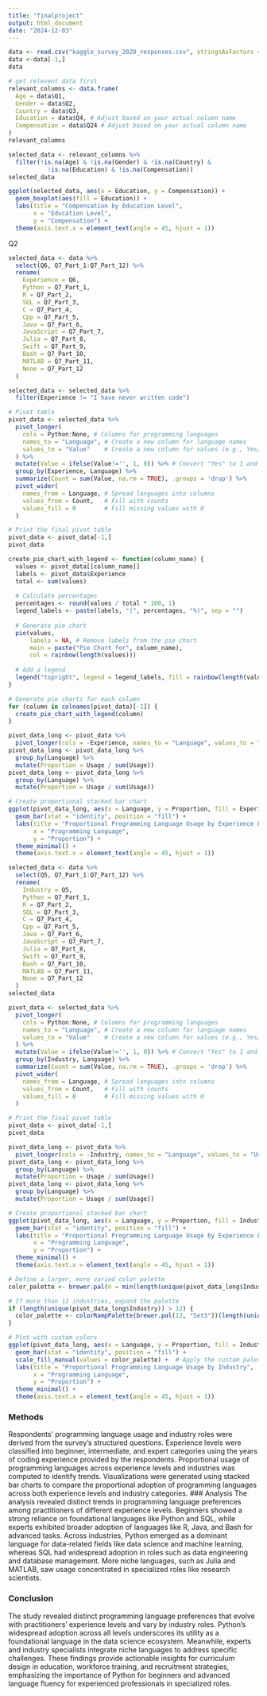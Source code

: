 ```yaml
---
title: "finalproject"
output: html_document
date: "2024-12-03"
---
```


```r
data <- read.csv("kaggle_survey_2020_responses.csv", stringsAsFactors = FALSE)
data <-data[-1,]
data
```

```r
# get relevent data first
relevant_columns <- data.frame(
  Age = data$Q1,
  Gender = data$Q2,
  Country = data$Q3,
  Education = data$Q4, # Adjust based on your actual column name
  Compensation = data$Q24 # Adjust based on your actual column name
)
relevant_columns
```

```r
selected_data <- relevant_columns %>%
  filter(!is.na(Age) & !is.na(Gender) & !is.na(Country) &
           !is.na(Education) & !is.na(Compensation))
selected_data

```
```r
ggplot(selected_data, aes(x = Education, y = Compensation)) +
  geom_boxplot(aes(fill = Education)) +
  labs(title = "Compensation by Education Level",
       x = "Education Level",
       y = "Compensation") +
  theme(axis.text.x = element_text(angle = 45, hjust = 1))
```
Q2
```r
selected_data <- data %>%
  select(Q6, Q7_Part_1:Q7_Part_12) %>%
  rename(
    Experience = Q6,
    Python = Q7_Part_1,
    R = Q7_Part_2,
    SQL = Q7_Part_3,
    C = Q7_Part_4,
    Cpp = Q7_Part_5,
    Java = Q7_Part_6,
    JavaScript = Q7_Part_7,
    Julia = Q7_Part_8,
    Swift = Q7_Part_9,
    Bash = Q7_Part_10,
    MATLAB = Q7_Part_11,
    None = Q7_Part_12
  )

selected_data <- selected_data %>%
  filter(Experience != "I have never written code")
```



```r


# Pivot table
pivot_data <- selected_data %>%
  pivot_longer(
    cols = Python:None, # Columns for programming languages
    names_to = "Language", # Create a new column for language names
    values_to = "Value"    # Create a new column for values (e.g., Yes/No or other indicators)
  ) %>%
  mutate(Value = ifelse(Value!='', 1, 0)) %>% # Convert "Yes" to 1 and others to 0
  group_by(Experience, Language) %>%
  summarize(Count = sum(Value, na.rm = TRUE), .groups = 'drop') %>%
  pivot_wider(
    names_from = Language, # Spread languages into columns
    values_from = Count,   # Fill with counts
    values_fill = 0        # Fill missing values with 0
  )

# Print the final pivot table
pivot_data <- pivot_data[-1,]
pivot_data

```

```r
create_pie_chart_with_legend <- function(column_name) {
  values <- pivot_data[[column_name]]
  labels <- pivot_data$Experience
  total <- sum(values)
  
  # Calculate percentages
  percentages <- round(values / total * 100, 1)
  legend_labels <- paste(labels, "(", percentages, "%)", sep = "")
  
  # Generate pie chart
  pie(values, 
      labels = NA, # Remove labels from the pie chart
      main = paste("Pie Chart for", column_name),
      col = rainbow(length(values)))
  
  # Add a legend
  legend("topright", legend = legend_labels, fill = rainbow(length(values)), cex = 0.8)
}

# Generate pie charts for each column
for (column in colnames(pivot_data)[-1]) {
  create_pie_chart_with_legend(column)
}

```




```r
pivot_data_long <- pivot_data %>%
  pivot_longer(cols = -Experience, names_to = "Language", values_to = "Usage")
pivot_data_long <- pivot_data_long %>%
  group_by(Language) %>%
  mutate(Proportion = Usage / sum(Usage))
pivot_data_long <- pivot_data_long %>%
  group_by(Language) %>%
  mutate(Proportion = Usage / sum(Usage))

# Create proportional stacked bar chart
ggplot(pivot_data_long, aes(x = Language, y = Proportion, fill = Experience)) +
  geom_bar(stat = "identity", position = "fill") +
  labs(title = "Proportional Programming Language Usage by Experience Level", 
       x = "Programming Language", 
       y = "Proportion") +
  theme_minimal() +
  theme(axis.text.x = element_text(angle = 45, hjust = 1))
```
```r
selected_data <- data %>%
  select(Q5, Q7_Part_1:Q7_Part_12) %>%
  rename(
    Industry = Q5,
    Python = Q7_Part_1,
    R = Q7_Part_2,
    SQL = Q7_Part_3,
    C = Q7_Part_4,
    Cpp = Q7_Part_5,
    Java = Q7_Part_6,
    JavaScript = Q7_Part_7,
    Julia = Q7_Part_8,
    Swift = Q7_Part_9,
    Bash = Q7_Part_10,
    MATLAB = Q7_Part_11,
    None = Q7_Part_12
  )
selected_data
```

```r
pivot_data <- selected_data %>%
  pivot_longer(
    cols = Python:None, # Columns for programming languages
    names_to = "Language", # Create a new column for language names
    values_to = "Value"    # Create a new column for values (e.g., Yes/No or other indicators)
  ) %>%
  mutate(Value = ifelse(Value!='', 1, 0)) %>% # Convert "Yes" to 1 and others to 0
  group_by(Industry, Language) %>%
  summarize(Count = sum(Value, na.rm = TRUE), .groups = 'drop') %>%
  pivot_wider(
    names_from = Language, # Spread languages into columns
    values_from = Count,   # Fill with counts
    values_fill = 0        # Fill missing values with 0
  )

# Print the final pivot table
pivot_data <- pivot_data[-1,]
pivot_data
```



```r
pivot_data_long <- pivot_data %>%
  pivot_longer(cols = -Industry, names_to = "Language", values_to = "Usage")
pivot_data_long <- pivot_data_long %>%
  group_by(Language) %>%
  mutate(Proportion = Usage / sum(Usage))
pivot_data_long <- pivot_data_long %>%
  group_by(Language) %>%
  mutate(Proportion = Usage / sum(Usage))

# Create proportional stacked bar chart
ggplot(pivot_data_long, aes(x = Language, y = Proportion, fill = Industry)) +
  geom_bar(stat = "identity", position = "fill") +
  labs(title = "Proportional Programming Language Usage by Experience Level", 
       x = "Programming Language", 
       y = "Proportion") +
  theme_minimal() +
  theme(axis.text.x = element_text(angle = 45, hjust = 1))
```
```r


# Define a larger, more varied color palette
color_palette <- brewer.pal(n = min(length(unique(pivot_data_long$Industry)), 12), "Set3")

# If more than 12 industries, expand the palette
if (length(unique(pivot_data_long$Industry)) > 12) {
  color_palette <- colorRampPalette(brewer.pal(12, "Set3"))(length(unique(pivot_data_long$Industry)))
}

# Plot with custom colors
ggplot(pivot_data_long, aes(x = Language, y = Proportion, fill = Industry)) +
  geom_bar(stat = "identity", position = "fill") +
  scale_fill_manual(values = color_palette) +  # Apply the custom palette
  labs(title = "Proportional Programming Language Usage by Industry", 
       x = "Programming Language", 
       y = "Proportion") +
  theme_minimal() +
  theme(axis.text.x = element_text(angle = 45, hjust = 1))
```

### Methods
Respondents' programming language usage and industry roles were derived from the survey's structured questions. Experience levels were classified into beginner, intermediate, and expert categories using the years of coding experience provided by the respondents. Proportional usage of programming languages across experience levels and industries was computed to identify trends. Visualizations were generated using stacked bar charts to compare the proportional adoption of programming languages across both experience levels and industry categories.
### Analysis
The analysis revealed distinct trends in programming language preferences among practitioners of different experience levels. Beginners showed a strong reliance on foundational languages like Python and SQL, while experts exhibited broader adoption of languages like R, Java, and Bash for advanced tasks. Across industries, Python emerged as a dominant language for data-related fields like data science and machine learning, whereas SQL had widespread adoption in roles such as data engineering and database management. More niche languages, such as Julia and MATLAB, saw usage concentrated in specialized roles like research scientists.

### Conclusion
The study revealed distinct programming language preferences that evolve with practitioners' experience levels and vary by industry roles. Python's widespread adoption across all levels underscores its utility as a foundational language in the data science ecosystem. Meanwhile, experts and industry specialists integrate niche languages to address specific challenges. These findings provide actionable insights for curriculum design in education, workforce training, and recruitment strategies, emphasizing the importance of Python for beginners and advanced language fluency for experienced professionals in specialized roles.